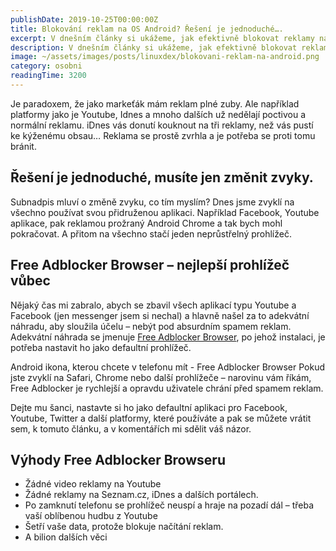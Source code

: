 ```yaml
---
publishDate: 2019-10-25T00:00:00Z
title: Blokování reklam na OS Android? Řešení je jednoduché….
excerpt: V dnešním články si ukážeme, jak efektivně blokovat reklamy na OS Android. Všeho dosáhneme pomocí naprosto bezkonkurenčního prohlížeče jménem Free Adblocker Browser. 
description: V dnešním články si ukážeme, jak efektivně blokovat reklamy na OS Android. Všeho dosáhneme pomocí naprosto bezkonkurenčního prohlížeče jménem Free Adblocker Browser. 
image: ~/assets/images/posts/linuxdex/blokovani-reklam-na-android.png
category: osobni
readingTime: 3200
---
```



Je paradoxem, že jako markeťák mám reklam plné zuby. Ale například platformy jako je Youtube, Idnes a mnoho dalších už nedělají poctivou a normální reklamu. iDnes vás donutí kouknout na tři reklamy, než vás pustí ke kýženému obsau… Reklama se prostě zvrhla a je potřeba se proti tomu bránit.

## Řešení je jednoduché, musíte jen změnit zvyky.

Subnadpis mluví o změně zvyku, co tím myslím? Dnes jsme zvyklí na všechno používat svou přidruženou aplikaci. Například Facebook, Youtube aplikace, pak reklamou prožraný Android Chrome a tak bych mohl pokračovat. A přitom na všechno stačí jeden neprůstřelný prohlížeč.

## Free Adblocker Browser – nejlepší prohlížeč vůbec

Nějaký čas mi zabralo, abych se zbavil všech aplikací typu Youtube a Facebook (jen messenger jsem si nechal) a hlavně našel za to adekvátní náhradu, aby sloužila účelu – nebýt pod absurdním spamem reklam. Adekvátní náhrada se jmenuje <a href="https://www.freeadblockerbrowser.com/" target="_blank" rel="nofollow">Free Adblocker Browser</a>, po jehož instalaci, je potřeba nastavit ho jako defaultní prohlížeč.

Android ikona, kterou chcete v telefonu mít - Free Adblocker Browser
Pokud jste zvyklí na Safari, Chrome nebo další prohlížeče – narovinu vám říkám, Free Adblocker je rychlejší a opravdu uživatele chrání před spamem reklam.

Dejte mu šanci, nastavte si ho jako defaultní aplikaci pro Facebook, Youtube, Twitter a další platformy, které používáte a pak se můžete vrátit sem, k tomuto článku, a v komentářích mi sdělit váš názor.

## Výhody Free Adblocker Browseru
- Žádné video reklamy na Youtube
- Žádné reklamy na Seznam.cz, iDnes a dalších portálech.
- Po zamknutí telefonu se prohlížeč neuspí a hraje na pozadí dál – třeba vaší oblíbenou hudbu z Youtube
- Šetří vaše data, protože blokuje načítání reklam.
- A bilion dalších věci

<Blok />